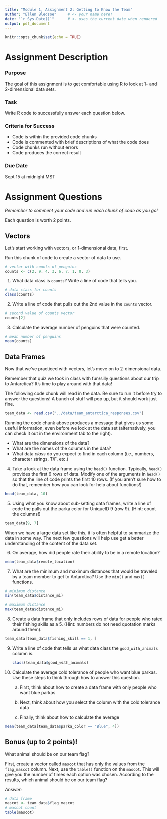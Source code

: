 ```yaml
---
title: "Module 1, Assignment 2: Getting to Know the Team"
author: "Ellen Bledsoe"     # <- your name here!
date: "`r Sys.Date()`"      # <- uses the current date when rendered
output: pdf_document
---
```


```r
knitr::opts_chunk$set(echo = TRUE)
```

# Assignment Description

### Purpose

The goal of this assignment is to get comfortable using R to look at 1- and 2-dimensional data sets.

### Task

Write R code to successfully answer each question below.

### Criteria for Success

-   Code is within the provided code chunks
-   Code is commented with brief descriptions of what the code does
-   Code chunks run without errors
-   Code produces the correct result

### Due Date

Sept 15 at midnight MST

# Assignment Questions

*Remember to comment your code and run each chunk of code as you go!*

Each question is worth 2 points.

## Vectors

Let's start working with vectors, or 1-dimensional data, first.

Run this chunk of code to create a vector of data to use.

```r
# vector with counts of penguins
counts <- c(2, 9, 4, 3, 6, 7, 1, 0, 3)
```

1.  What data class is `counts`? Write a line of code that tells you.

```r
# data class for counts
class(counts)
```

2.  Write a line of code that pulls out the 2nd value in the `counts` vector.

```r
# second value of counts vector
counts[2]
```

3.  Calculate the average number of penguins that were counted.

```r
# mean number of penguins
mean(counts)
```

## Data Frames

Now that we've practiced with vectors, let's move on to 2-dimensional data.

Remember that quiz we took in class with fun/silly questions about our trip to Antarctica? It's time to play around with that data!

The following code chunk will read in the data. Be sure to run it before try to answer the questions! A bunch of stuff will pop up, but it should work just fine.

```r
team_data <- read.csv("../data/team_antarctica_responses.csv")
```

Running the code chunk above produces a message that gives us some useful information, even before we look at the data set (alternatively, you can check it out in the environment tab to the right).

-   What are the dimensions of the data?
-   What are the names of the columns in the data?
-   What data *class* do you expect to find in each column (i.e., numbers, character strings, T/F, etc.)

4.  Take a look at the data frame using the `head()` function. Typically, `head()` provides the first 6 rows of data. Modify one of the arguments in `head()` so that the line of code prints the first 10 rows. (If you aren't sure how to do that, remember how you can look for help about functions!)

```r
head(team_data, 10)
```

5.  Using what you know about sub-setting data frames, write a line of code the pulls out the parka color for UniqueID 9 (row 9). (Hint: count the columns!)

```r
team_data[9, 7]
```

When we have a large data set like this, it is often helpful to summarize the data in some way. The next few questions will help use get a better understanding of the content of the data set.

6.  On average, how did people rate their ability to be in a remote location?

```r
mean(team_data$remote_location)
```

7.  What are the minimum and maximum distances that would be traveled by a team member to get to Antarctica? Use the `min()` and `max()` functions.

```r
# minimum distance
min(team_data$distance_mi)

# maximum distance
max(team_data$distance_mi)
```

8.  Create a data frame that only includes rows of data for people who rated their fishing skills as a 5. (Hint: numbers do not need quotation marks around them).

```r
team_data[team_data$fishing_skill == 1, ]
```

9.  Write a line of code that tells us what data class the `good_with_animals` column is.

    ```r
    class(team_data$good_with_animals)
    ```

10. Calculate the average cold tolerance of people who want blue parkas. Use these steps to think through how to answer this question.

    a.  First, think about how to create a data frame with only people who want blue parkas

    b.  Next, think about how you select the column with the cold tolerance data

    c.  Finally, think about how to calculate the average

```r
mean(team_data[team_data$parka_color == "Blue", 4])
```

## Bonus (up to 2 points)!

What animal should be on our team flag?

First, create a vector called `mascot` that has only the values from the `flag_mascot` column. Next, use the `table()` function on the `mascot`. This will give you the number of times each option was chosen. According to the results, which animal should be on our team flag?

*Answer:*

```r
# data frame
mascot <- team_data$flag_mascot
# mascot count
table(mascot)
```

